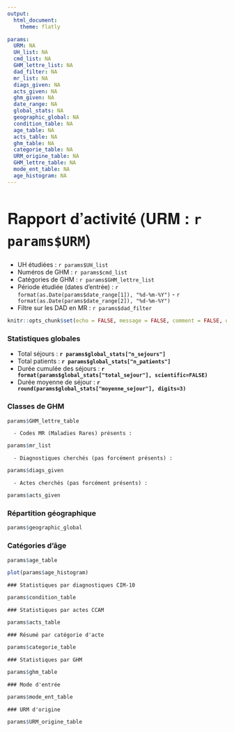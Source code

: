 ```yaml
---
output: 
  html_document:
    theme: flatly

params:
  URM: NA
  UH_list: NA
  cmd_list: NA
  GHM_lettre_list: NA
  dad_filter: NA
  mr_list: NA
  diags_given: NA
  acts_given: NA
  ghm_given: NA
  date_range: NA
  global_stats: NA
  geographic_global: NA
  condition_table: NA
  age_table: NA
  acts_table: NA
  ghm_table: NA
  categorie_table: NA
  URM_origine_table: NA
  GHM_lettre_table: NA
  mode_ent_table: NA
  age_histogram: NA
---
```


<style type="text/css">

h1 {
  font-family: 'Helvetica Neue', sans-serif;
  font-size: 35px;
  font-weight: bold;
}

h3 {
  font-weight: bold;
}

</style>

# Rapport d'activité (URM : ``r params$URM``)

  - UH étudiées : ``r params$UH_list``
  - Numéros de GHM : ``r params$cmd_list``
  - Catégories de GHM : ``r params$GHM_lettre_list``
  - Période étudiée (dates d'entrée) : ``r format(as.Date(params$date_range[1]), "%d-%m-%Y")`` - ``r format(as.Date(params$date_range[2]), "%d-%m-%Y")``
  - Filtre sur les DAD en MR : ``r params$dad_filter``


```r
knitr::opts_chunk$set(echo = FALSE, message = FALSE, comment = FALSE, out.width = "100%")
```


<div class = "row">

<div class = "col-md-6">

### Statistiques globales

  - Total séjours : **``r params$global_stats["n_sejours"]``**
  - Total patients : **``r params$global_stats["n_patients"]``**
  - Durée cumulée des séjours : **``r format(params$global_stats["total_sejour"], scientific=FALSE)``**
  - Durée moyenne de séjour : **``r round(params$global_stats["moyenne_sejour"], digits=3)``**

</div>

<div class = "col-md-6">

### Classes de GHM

```r
params$GHM_lettre_table
```
</div>

</div>

```asis
  - Codes MR (Maladies Rares) présents : 
```

```r
params$mr_list
```

```asis
  - Diagnostiques cherchés (pas forcément présents) : 
```

```r
params$diags_given
```

```asis
  - Actes cherchés (pas forcément présents) : 
```

```r
params$acts_given
```

### Répartition géographique

```r
params$geographic_global
```


### Catégories d'âge

<div class = "row">

<div class = "col-md-6">
```r
params$age_table
```
</div>

<div class = "col-md-6">
```r
plot(params$age_histogram)
```
</div>

</div>

```asis
### Statistiques par diagnostiques CIM-10
```

```r
params$condition_table
```


```asis
### Statistiques par actes CCAM
```

```r
params$acts_table
```

```asis
### Résumé par catégorie d'acte
```

```r
params$categorie_table
```

```asis
### Statistiques par GHM
```

```r
params$ghm_table
```

```asis
### Mode d'entrée
```

```r
params$mode_ent_table
```

```asis
### URM d'origine
```

```r
params$URM_origine_table
```
